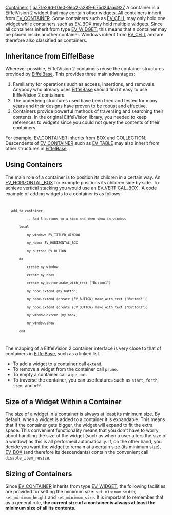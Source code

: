 [[Property:title|Containers]]
[[Property:weight|1]]
[[Property:uuid|aa71e29d-f0e0-9eb2-a289-675d24aac927]]
A container is a EiffelVision 2 widget that may contain other widgets. All containers inherit from [[ref:libraries/vision2/reference/ev_container_chart|EV_CONTAINER]].  Some containers such as [[ref:libraries/vision2/reference/ev_cell_chart|EV_CELL]]  may only hold one widget while containers such as [[ref:libraries/vision2/reference/ev_box_chart|EV_BOX]]  may hold multiple widgets. Since all containers inherit from type [[ref:libraries/vision2/reference/ev_widget_chart|EV_WIDGET]], this means that a container may be placed inside another container. Windows inherit from [[ref:libraries/vision2/reference/ev_cell_chart|EV_CELL]]  and are therefore also classified as containers.

{{note|Containers may only contain other widgets. Items may only be placed in certain primitives. For example, an [[ref:libraries/vision2/reference/ev_list_item_chart| EV_LIST_ITEM]]  may only be contained in an [[ref:libraries/vision2/reference/ev_list_chart| EV_LIST]]. }}


==Inheritance from EiffelBase==

Wherever possible, EiffelVision 2 containers reuse the container structures provided by [[EiffelBase]]. This provides three main advantages: 

# Familiarity for operations such as access, insertions, and removals. Anybody who already uses [[EiffelBase]]  should find it easy to use EiffelVision 2 containers. 
# The underlying structures used have been tried and tested for many years and their designs have proven to be robust and effective.
# Containers provide powerful methods of traversing and searching their contents. In the original EiffelVision library, you needed to keep references to widgets since you could not query the contents of their containers.

For example, [[ref:libraries/vision2/reference/ev_container_chart|EV_CONTAINER]]  inherits from <eiffel>BOX</eiffel> and <eiffel>COLLECTION</eiffel>. Descendents of [[ref:libraries/vision2/reference/ev_container_chart|EV_CONTAINER]]  such as [[ref:libraries/vision2/reference/ev_box_chart|EV_TABLE]]  may also inherit from other structures in [[EiffelBase]]. 


==Using Containers==

The main role of a container is to position its children in a certain way. An [[ref:libraries/vision2/reference/ev_horizontal_box_chart| EV_HORIZONTAL_BOX]]  for example positions its children side by side. To achieve vertical stacking you would use an [[ref:libraries/vision2/reference/ev_vertical_box_chart| EV_VERTICAL_BOX]] . 
A code example of adding widgets to a container is as follows:
<code>
    add_to_container
            -- Add 3 buttons to a hbox and then show in window.
        local
            my_window: EV_TITLED_WINDOW
            my_hbox: EV_HORIZONTAL_BOX
            my_button: EV_BUTTON
        do
            create my_window 
            create my_hbox 
            create my_button.make_with_text ("Button1")
            my_hbox.extend (my_button)
            my_hbox.extend (create {EV_BUTTON}.make_with_text ("Button2"))
            my_hbox.extend (create {EV_BUTTON}.make_with_text ("Button3"))
            my_window.extend (my_hbox)
            my_window.show
        end
</code>

The mapping of a EiffelVision 2 container interface is very close to that of containers in [[EiffelBase]], such as a linked list. 
* To add a widget to a container call <code>extend</code>.
* To remove a widget from the container call <code>prune</code>.
* To empty a container call <code>wipe_out</code>.
* To traverse the container, you can use features such as <code>start</code>, <code>forth</code>, <code>item</code>, and <code>off</code>.

{{note|When a widget is added to a container, the container is the parent of the widget. }}


==Size of a Widget Within a Container==

The size of a widget in a container is always at least its minimum size. By default, when a widget is added to a container it is expandable. This means that if the container gets bigger, the widget will expand to fit the extra space. This convenient functionality means that you don't have to worry about handling the size of the widget (such as when a user alters the size of a window) as this is all performed automatically. If, on the other hand, you decide you want the widget to remain at a certain size (its minimum size), [[ref:libraries/vision2/reference/ev_box_chart| EV_BOX]] (and therefore its descendants) contain the convenient call <code>disable_item_resize</code>.
 

==Sizing of Containers==

Since [[ref:libraries/vision2/reference/ev_container_chart|EV_CONTAINER]]  inherits from type [[ref:libraries/vision2/reference/ev_widget_chart|EV_WIDGET]], the following facilities are provided for setting the minimum size: <code>set_minimum_width</code>, <code>set_minimum_height</code> and <code>set_minimum_size</code>. It is important to remember that as a general rule, '''the current size of a container is always at least the minimum size of all its contents.'''

{{note|The exception to this is: [[ref:libraries/vision2/reference/ev_fixed_chart|EV_FIXED]], [[ref:libraries/vision2/reference/ev_viewport_chart|EV_VIEWPORT]], and [[ref:libraries/vision2/reference/ev_scrollable_area_chart|EV_SCROLLABLE_AREA]] which do actually allow their contents to be larger than their current size.}}



